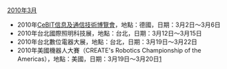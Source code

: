 ;[[2010年3月|2010年3月]]
*2010年[[CeBIT|CeBIT信息及通信技術博覽會]]，地點：德國，日期：3月2日～3月6日
*2010年台北國際照明科技展，地點：台北，日期：3月12日～3月15日
*2010年台北數位電器大展，地點：台北，日期：3月19日～3月22日
*2010年美國機器人大賽（CREATE's Robotics Championship of the Americas），地點：美國，日期：3月19日～3月20日[http://create-found.org/RoboticChampionship.php]
